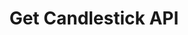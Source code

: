 ---
title: "Get Candlestick API"
description: "Fetches historical candlestick data for a market identified by token_id, over a specified interval."
openapi: "GET /polymarket/candlesticks/{condition_id}"
---